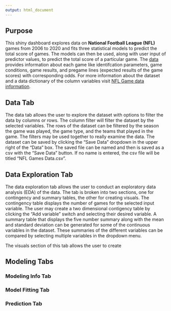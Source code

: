 ```yaml
---
output: html_document
---
```


## Purpose
This shiny dashboard explores data on **National Football League (NFL)** games from 2006 to 2020 and fits three statistical models to predict the total score of games. The models can then be used, along with user input of predictor values, to predict the total score of a particular game. The [data](http://www.habitatring.com/games.csv) provides information about each game like identifcation parameters, game conditions, game results, and pregame lines (expected results of the game scores) with corresponding odds. For more information about the dataset and a data dictionary of the column variables visit [NFL Game data information](https://github.com/nflverse/nfldata/blob/master/DATASETS.md#games).

## Data Tab
The data tab allows the user to explore the dataset with options to filter the data by columns or rows. The column filter will filter the dataset by the selected variables. The rows of the dataset can be filtered by the season the game was played, the game type, and the teams that played in the game. The filters may be used together to really examine the data. The dataset can be saved by clicking the "Save Data" dropdown in the upper right of the "Data" box. The saved file can be named and then is saved as a csv with the "Save Data" button. If no name is entered, the csv file will be titled "NFL Games Data.csv".

## Data Exploration Tab
The data exploration tab allows the user to conduct an exploratory data analysis (EDA) of the data. The tab is broken into two sections, one for contingency and summary tables, the other for creating visuals. The contingency table displays the number of games for the selected input variable. The user may create a two dimensional contigency table by clicking the "Add variable" switch and selecting their desired variable. A summary table that displays the five number summary along with the mean and standard deviation can be generated for some of the continuous variables in the dataset. These summaries of the different variables can be compared by selecting multiple variables in the dropdown menu.

The visuals section of this tab allows the user to create 

## Modeling Tabs
### Modeling Info Tab

### Model Fitting Tab

### Prediction Tab
